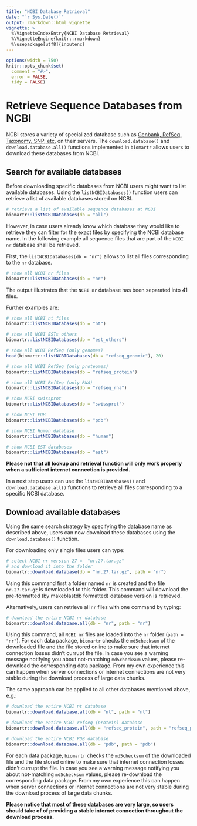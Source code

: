 ```yaml
---
title: "NCBI Database Retrieval"
date: "`r Sys.Date()`"
output: rmarkdown::html_vignette
vignette: >
  %\VignetteIndexEntry{NCBI Database Retrieval}
  %\VignetteEngine{knitr::rmarkdown}
  %\usepackage[utf8]{inputenc}
---
```


```r
options(width = 750)
knitr::opts_chunk$set(
  comment = "#>",
  error = FALSE,
  tidy = FALSE)
```

# Retrieve Sequence Databases from NCBI

NCBI stores a variety of specialized database such as [Genbank, RefSeq, Taxonomy, SNP, etc.](https://www.ncbi.nlm.nih.gov/guide/data-software/) on their servers.
The `download.database()` and `download.database.all()` functions implemented in `biomartr` allows users to download these databases from NCBI.

## Search for available databases

Before downloading specific databases from NCBI users might want to list available databases. Using the `listNCBIDatabases()` function users can retrieve a list of  available databases stored on NCBI.

```r
# retrieve a list of available sequence databases at NCBI
biomartr::listNCBIDatabases(db = "all")
```

However, in case users already know which database they would like to retrieve
they can filter for the exact files by specifying the NCBI database name. In the following example all sequence files that are part of the `NCBI nr` database shall be retrieved.


First, the `listNCBIDatabases(db = "nr")` allows to list all files corresponding to the `nr` database. 

```r
# show all NCBI nr files
biomartr::listNCBIDatabases(db = "nr")
```


The output illustrates that the `NCBI nr` database has been separated into 41 files.

Further examples are:


```r
# show all NCBI nt files
biomartr::listNCBIDatabases(db = "nt")
```

```r
# show all NCBI ESTs others
biomartr::listNCBIDatabases(db = "est_others")
```


```r
# show all NCBI RefSeq (only genomes)
head(biomartr::listNCBIDatabases(db = "refseq_genomic"), 20)
```


```r
# show all NCBI RefSeq (only proteomes)
biomartr::listNCBIDatabases(db = "refseq_protein")
```

```r
# show all NCBI RefSeq (only RNA)
biomartr::listNCBIDatabases(db = "refseq_rna")
```

```r
# show NCBI swissprot
biomartr::listNCBIDatabases(db = "swissprot")
```

```r
# show NCBI PDB
biomartr::listNCBIDatabases(db = "pdb")
```

```r
# show NCBI Human database
biomartr::listNCBIDatabases(db = "human")
```

```r
# show NCBI EST databases
biomartr::listNCBIDatabases(db = "est")
```

__Please not that all lookup and retrieval function will only work properly when a sufficient internet connection is provided.__

In a next step users can use the `listNCBIDatabases()` and `download.database.all()` functions to retrieve 
all files corresponding to a specific NCBI database.

## Download available databases

Using the same search strategy by specifying the database name as described above, users can now download these databases using the `download.database()` function.

For downloading only single files users can type:

```r
# select NCBI nr version 27 =  "nr.27.tar.gz"
# and download it into the folder
biomartr::download.database(db = "nr.27.tar.gz", path = "nr")
```

Using this command first a folder named `nr` is created and the
file `nr.27.tar.gz` is downloaded to this folder. 
This command will download the pre-formatted (by makeblastdb formatted) database version is retrieved.

Alternatively, users can retrieve all `nr` files with one command by typing:

```r
# download the entire NCBI nr database
biomartr::download.database.all(db = "nr", path = "nr")
```

Using this command, all `NCBI nr` files are loaded into the `nr` folder (`path = "nr"`). For each data package, `biomartr` checks the `md5checksum` of the downloaded file and the file stored online to make sure that internet connection losses didn't currupt the file. In case you see a warning message notifying you about not-matching `md5checksum` values, please re-download the corresponding data package. From my own experience this can happen when server connections or internet connections are not very stable during the download process of large data chunks.


The same approach can be applied to all other databases mentioned above, e.g.:

```r
# download the entire NCBI nt database
biomartr::download.database.all(db = "nt", path = "nt")
```

```r
# download the entire NCBI refseq (protein) database
biomartr::download.database.all(db = "refseq_protein", path = "refseq_protein")
```

```r
# download the entire NCBI PDB database
biomartr::download.database.all(db = "pdb", path = "pdb")
```

For each data package, `biomartr` checks the `md5checksum` of the downloaded file and the file stored online to make sure that internet connection losses didn't currupt the file. In case you see a warning message notifying you about not-matching `md5checksum` values, please re-download the corresponding data package. From my own experience this can happen when server connections or internet connections are not very stable during the download process of large data chunks.

__Please notice that most of these databases are very large, so users should take of of providing a stable internet connection throughout the download process.__
